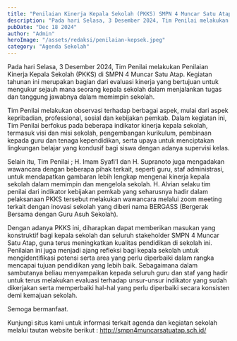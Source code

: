 ```yaml
---
title: "Penilaian Kinerja Kepala Sekolah (PKKS) SMPN 4 Muncar Satu Atap"
description: "Pada hari Selasa, 3 Desember 2024, Tim Penilai melakukan Penilaian Kinerja Kepala Sekolah (PKKS) di SMPN 4 Muncar Satu Atap. Kegiatan tahunan ini merupakan bagian dari evaluasi"
pubDate: "Dec 18 2024"
author: "Admin"
heroImage: "/assets/redaksi/penilaian-kepsek.jpeg"
category: "Agenda Sekolah"
---
```


Pada hari Selasa, 3 Desember 2024, Tim Penilai melakukan Penilaian Kinerja Kepala Sekolah (PKKS) di SMPN 4 Muncar Satu Atap. Kegiatan tahunan ini merupakan bagian dari evaluasi kinerja yang bertujuan untuk mengukur sejauh mana seorang kepala sekolah dalam menjalankan tugas dan tanggung jawabnya dalam memimpin sekolah.

Tim Penilai melakukan observasi terhadap berbagai aspek, mulai dari aspek kepribadian, professional, sosial dan kebijakan pemkab. Dalam kegiatan ini, Tim Penilai berfokus pada beberapa indikator kinerja kepala sekolah, termasuk visi dan misi sekolah, pengembangan kurikulum, pembinaan kepada guru dan tenaga kependidikan, serta upaya untuk menciptakan lingkungan belajar yang kondusif bagi siswa dengan adanya supervisi kelas.

Selain itu, Tim Penilai ; H. Imam Syafi’I dan H. Supranoto juga mengadakan wawancara dengan beberapa pihak terkait, seperti guru, staf administrasi, untuk mendapatkan gambaran lebih lengkap mengenai kinerja kepala sekolah dalam memimpin dan mengelola sekolah. H. Alvian selaku tim penilai dari indikator kebijakan pemkab yang seharusnya hadir dalam pelaksanaan PKKS tersebut melakukan wawancara melalui zoom meeting terkait dengan inovasi sekolah yang diberi nama BERGASS (Bergerak Bersama dengan Guru Asuh Sekolah).

Dengan adanya PKKS ini, diharapkan dapat memberikan masukan yang konstruktif bagi kepala sekolah dan seluruh stakeholder SMPN 4 Muncar Satu Atap, guna terus meningkatkan kualitas pendidikan di sekolah ini. Penilaian ini juga menjadi ajang refleksi bagi kepala sekolah untuk mengidentifikasi potensi serta area yang perlu diperbaiki dalam rangka mencapai tujuan pendidikan yang lebih baik. Sebagaimana dalam sambutanya beliau menyampaikan kepada seluruh guru dan staf yang hadir untuk terus melakukan evaluasi terhadap unsur-unsur indikator yang sudah dikerjakan serta memperbaiki hal-hal yang perlu diperbaiki secara konsisten demi kemajuan sekolah. 

Semoga bermanfaat.

Kunjungi situs kami untuk informasi terkait agenda dan kegiatan sekolah melalui tautan website berikut : http://smpn4muncarsatuatap.sch.id/